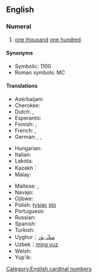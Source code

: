 ==English==

===Numeral===
{{head|en|numeral}}

# [[one thousand]] [[one hundred]].

====Synonyms====
* Symbolic: 1100
* Roman symbols: MC

====Translations====
{{trans-top|one thousand one hundred}}
* Azerbaijani: {{t|az|min yüz}}
* Cherokee: {{t|chr|ᏐᏬ ᎢᏯᎦᏴᎵ ᏍᎪᎯᏥᏆ}}
* Dutch: {{t+|nl|elfhonderd|f}}, {{t|nl|[[duizend]] [[honderd]]}}
* Esperanto: {{t|eo|mil cent}}
* Finnish: {{t|fi|[[yksitoista]][[sataa]]}} {{qualifier|archaic}}; {{t|fi|[[tuhat]][[sata]]}}
* French: {{t|fr|mille cent}}, {{t|fr|onze cent}}
* German: {{t+|de|elfhundert|f}}, {{t+|de|eintausendeinhundert}}, {{t+|de|tausendeinhundert}}
{{t+|de|tausendhundert}}
* Hungarian: {{t+|hu|ezeregyszáz}}
* Italian: {{t+|it|millecento}}
* Lakota: {{t|lkt|kȟoktá sáŋm opáwiŋǧe}}
* Kazakh：{{t|kk|мың жүз}}
* Malay: {{t|ms|seribu seratus}}
{{trans-mid}}
* Maltese: {{t|mt|ħdax-il mija}}, {{t|mt|elf u mija}}
* Navajo: {{t|nv|tʼááłáhádí mííl tʼááłáhádí neeznádiin}}
* Ojibwe: {{t|oj|midaaswaak ashi-ingodwaak}}
* Polish: [[tysiąc]] [[sto]]
* Portuguese: {{t|pt|mil e cem}}
* Russian: {{t|ru|ты́сяча сто}}
* Spanish: {{t|es|mil ciento}}
* Turkish: {{t|tr|bin yüz}}
* Uyghur：[[مىڭ يۈز]]
* Uzbek：[[ming yuz]]
* Welsh: {{t|cy|cant a mil}}
* Yup'ik: {{t|esu|tiissitsaaq yuinaat talliman}}
{{trans-bottom}}

[[Category:English cardinal numbers]]